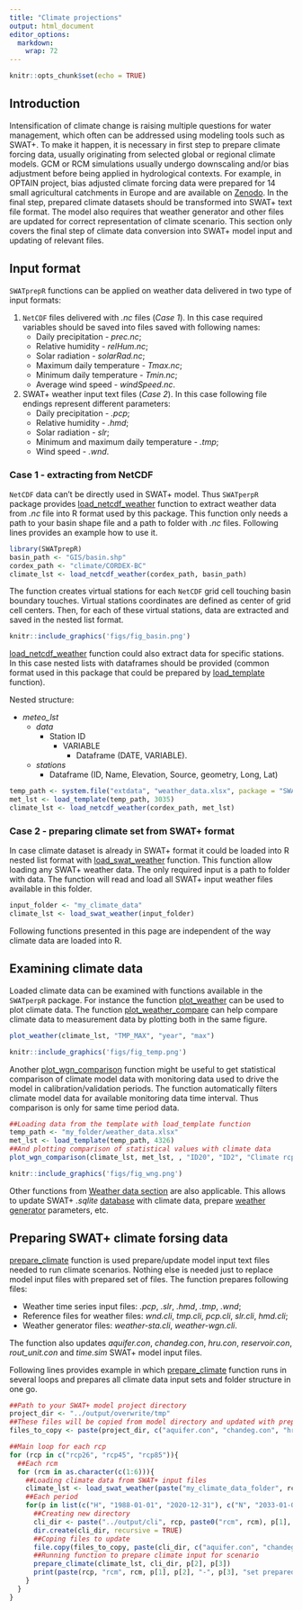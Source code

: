 ```yaml
---
title: "Climate projections"
output: html_document
editor_options: 
  markdown: 
    wrap: 72
---
```


```r
knitr::opts_chunk$set(echo = TRUE)
```

## Introduction

Intensification of climate change is raising multiple questions for water management, which often can be addressed using modeling tools such as SWAT+. To make it happen, it is necessary in first step to prepare climate forcing data, usually originating from selected global or regional climate models. GCM or RCM simulations usually undergo downscaling and/or bias adjustment before being applied in hydrological contexts. For example, in OPTAIN project, bias adjusted climate forcing data were prepared for 14 small agricultural catchments in Europe and are available on [Zenodo](https://zenodo.org/record/6202062#.ZHYrXHZByUk). In the final step, prepared climate datasets should be transformed into SWAT+ text file format. The model also requires that weather generator and other files are updated for correct representation of climate scenario. This section only covers the final step of climate data conversion into SWAT+ model input and updating of relevant files.

## Input format

`SWATprepR` functions can be applied on weather data delivered in two type of input formats:

1. `NetCDF` files delivered with *.nc* files (*Case 1*). In this case required variables should be saved into files saved with following names:
    + Daily precipitation - *prec.nc*; 
    + Relative humidity - *relHum.nc*;
    + Solar radiation - *solarRad.nc*;
    + Maximum daily temperature - *Tmax.nc*;
    + Minimum daily temperature - *Tmin.nc*;
    + Average wind speed - *windSpeed.nc*.
2. SWAT+ weather input text files (*Case 2*). In this case following file endings represent different parameters:
    + Daily precipitation - *.pcp*; 
    + Relative humidity - *.hmd*;
    + Solar radiation - *slr*;
    + Minimum and maximum daily temperature - *.tmp*;
    + Wind speed - *.wnd*.

### Case 1 - extracting from NetCDF

`NetCDF` data can't be directly used in SWAT+ model. Thus `SWATperpR` package provides [load_netcdf_weather](../reference/load_netcdf_weather.html) function to extract weather data from *.nc* file into R format used by this package. This function only needs a path to your basin shape file and a path to folder with *.nc* files. Following lines provides an example how to use it.

```r
library(SWATprepR)
basin_path <- "GIS/basin.shp"
cordex_path <- "climate/CORDEX-BC"
climate_lst <- load_netcdf_weather(cordex_path, basin_path)
```

The function creates virtual stations for each `NetCDF` grid cell touching basin boundary touches. Virtual stations coordinates are defined as center of grid cell centers. Then, for each of these virtual stations, data are extracted and saved in the nested list format. 

```r
knitr::include_graphics('figs/fig_basin.png')
```

[load_netcdf_weather](../reference/load_netcdf_weather.html) function could also extract data for specific stations. In this case nested lists with dataframes should be provided (common format used in this package that could be prepared by [load_template](../reference/load_template.html) function). 

Nested structure:

+ *meteo_lst*
    + *data*
        + Station ID
            + VARIABLE
                + Dataframe (DATE, VARIABLE). 
    + *stations*
        + Dataframe (ID, Name, Elevation, Source, geometry, Long, Lat) 

```r
temp_path <- system.file("extdata", "weather_data.xlsx", package = "SWATprepR")
met_lst <- load_template(temp_path, 3035)
climate_lst <- load_netcdf_weather(cordex_path, met_lst)
```

###  Case 2 - preparing climate set from SWAT+ format

In case climate dataset is already in SWAT+ format it could be loaded into R nested list format with [load_swat_weather](../reference/load_swat_weather.html) function. This function allow loading any SWAT+ weather data. The only required input is a path to folder with data. The function will read and load all SWAT+ input weather files available in this folder. 

```r
input_folder <- "my_climate_data"
climate_lst <- load_swat_weather(input_folder)
```

Following functions presented in this page  are independent of the way climate data are loaded into R. 

## Examining climate data

Loaded climate data can be examined with functions available in the `SWATperpR` package. For instance the function [plot_weather](../reference/plot_weather.html) can be used to plot climate data. The function [plot_weather_compare](../reference/plot_weather_compare.html) can help compare climate data to measurement data by plotting both in the same figure. 

```r
plot_weather(climate_lst, "TMP_MAX", "year", "max")
```

```r
knitr::include_graphics('figs/fig_temp.png')
```

Another [plot_wgn_comparison](../reference/plot_wgn_comparison.html) function might be useful to get statistical comparison of climate model data with monitoring data used to drive the model in calibration/validation periods. The function automatically filters climate model data for available monitoring data time interval. Thus comparison is only for same time period data.  

```r
##Loading data from the template with load_template function
temp_path <- "my_folder/weather_data.xlsx"
met_lst <- load_template(temp_path, 4326)
##And plotting comparison of statistical values with climate data
plot_wgn_comparison(climate_lst, met_lst, , "ID20", "ID2", "Climate rcp26m1", "Monitoring data", "comparison")
```

```r
knitr::include_graphics('figs/fig_wng.png')
```

Other functions from [Weather data section](../articles/weather.html) are also applicable. This allows to update SWAT+ *.sqlite* [database](https://biopsichas.github.io/SWATprepR/articles/weather.html#wgn-input-function) with climate data, prepare [weather generator](https://biopsichas.github.io/SWATprepR/articles/weather.html#wgn-input-function) parameters, etc.

## Preparing SWAT+ climate forsing data

[prepare_climate](../reference/prepare_climate.html) function is used prepare/update model input text files needed to run climate scenarios. Nothing else is needed just to replace model input files with prepared set of files. The function prepares following files:

+ Weather time series input files: *.pcp*, *.slr*, *.hmd*, *.tmp*, *.wnd*;
+ Reference files for weather files: *wnd.cli*, *tmp.cli*, *pcp.cli*, *slr.cli*, *hmd.cli*;
+ Weather generator files: *weather-sta.cli*, *weather-wgn.cli*.

The function also updates *aquifer.con*, *chandeg.con*, *hru.con*, *reservoir.con*, *rout_unit.con* and *time.sim* SWAT+ model input files.

Following lines provides example in which  [prepare_climate](../reference/prepare_climate.html) function runs in several loops and prepares all climate data input sets and folder structure in one go.  

```r
##Path to your SWAT+ model project directory
project_dir <- "../output/overwrite/tmp"
##These files will be copied from model directory and updated with prepare_climate function
files_to_copy <- paste(project_dir, c("aquifer.con", "chandeg.con", "hru.con", "reservoir.con", "rout_unit.con", "time.sim"), sep="/")

##Main loop for each rcp
for (rcp in c("rcp26", "rcp45", "rcp85")){
  ##Each rcm
  for (rcm in as.character(c(1:6))){
    ##Loading climate data from SWAT+ input files
    climate_lst <- load_swat_weather(paste("my_climate_data_folder", rcp, rcm, sep = "/"))
    ##Each period
    for(p in list(c("H", "1988-01-01", "2020-12-31"), c("N", "2033-01-01", "2065-12-31"), c("E", "2067-01-01", "2099-12-31"))){
      ##Creating new directory
      cli_dir <- paste("../output/cli", rcp, paste0("rcm", rcm), p[1], sep = "/")
      dir.create(cli_dir, recursive = TRUE)
      ##Coping files to update
      file.copy(files_to_copy, paste(cli_dir, c("aquifer.con", "chandeg.con", "hru.con", "reservoir.con", "rout_unit.con", "time.sim"), sep = "/"), overwrite = TRUE)
      ##Running function to prepare climate input for scenario
      prepare_climate(climate_lst, cli_dir, p[2], p[3])
      print(paste(rcp, "rcm", rcm, p[1], p[2], "-", p[3], "set prepared."))
    }
  }
}
```
